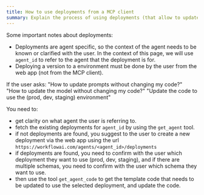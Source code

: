 ```yaml
---
title: How to use deployments from a MCP client
summary: Explain the process of using deployments (that allow to update prompts or models without changing code) from the context of a MCP client
---
```


Some important notes about deployments:
- Deployments are agent specific, so the context of the agent needs to be known or clarified with the user. In the context of this page, we will use `agent_id` to refer to the agent that the deployment is for.
- Deploying a version to a environment must be done by the user from the web app (not from the MCP client).

If the user asks:
"How to update prompts without changing my code?"
"How to update the model without changing my code?"
"Update the code to use the (prod, dev, staging) environment"

You need to:
- get clarity on what agent the user is referring to.
- fetch the existing deployments for `agent_id` by using the `get_agent` tool.
- if not deployments are found, you suggest to the user to create a new deployment via the web app using the url `https://workflowai.com/agents/<agent_id>/deployments`
- if deployments are found, you need to confirm with the user which deployment they want to use (prod, dev, staging), and if there are multiple schemas, you need to confirm with the user which schema they want to use.
- then use the tool `get_agent_code` to get the template code that needs to be updated to use the selected deployment, and update the code.